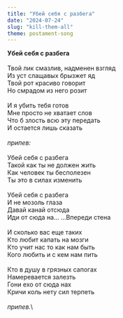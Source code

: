 ```yaml
---
title: "Убей себя с разбега"
date: "2024-07-24"
slug: "kill-them-all"
theme: postament-song
---
```


**Убей себя с разбега**\
\
Твой лик смазлив, надменен взгляд\
Из уст слащавых брызжет яд\
Твой рот красиво говорит\
Но смрадом из него розит\
\
И я убить тебя готов\
Мне просто не хватает слов\
Что б злость всю эту передать\
И остается лишь сказать\
\
*припев:*\
\
Убей себя с разбега\
Такой как ты не должен жить\
Как человек ты бесполезен\
Ты это в силах изменить\
\
Убей себя с разбега\
И не мозоль глаза\
Давай канай отсюда\
Иди от сюда на... ...Впереди стена\
\
И сколько вас еще таких\
Кто любит капать на мозги\
Кто учит нас то как нам быть\
Кого любить и с кем нам пить\
\
Кто в душу в грязных сапогах\
Намеревается залезть\
Гони ехо от сюда нах\
Кричи коль нету сил терпеть\
\
*припев.*\